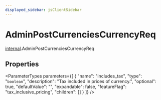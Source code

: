 ```yaml
---
displayed_sidebar: jsClientSidebar
---
```



# AdminPostCurrenciesCurrencyReq

[internal](../../modules/internal.mdx).AdminPostCurrenciesCurrencyReq

## Properties

<ParameterTypes parameters={[
  {
    "name": "includes_tax",
    "type": "`boolean`",
    "description": "Tax included in prices of currency.",
    "optional": true,
    "defaultValue": "",
    "expandable": false,
    "featureFlag": "tax_inclusive_pricing",
    "children": []
  }
]} />
